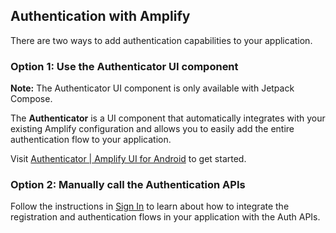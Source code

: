 ## Authentication with Amplify

There are two ways to add authentication capabilities to your application.

### Option 1: Use the Authenticator UI component
<Callout warning>

**Note:** The Authenticator UI component is only available with Jetpack Compose.

</Callout>

The **Authenticator** is a UI component that automatically integrates with your existing Amplify configuration and allows you to easily add the entire authentication flow to your application.

Visit [Authenticator | Amplify UI for Android](https://ui.docs.amplify.aws/android/connected-components/authenticator) to get started.

### Option 2: Manually call the Authentication APIs

Follow the instructions in [Sign In](/gen1/[platform]/build-a-backend/auth/enable-sign-in/) to learn about how to integrate the registration and authentication flows in your application with the Auth APIs.
